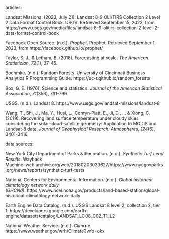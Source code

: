 articles:

Landsat Missions. (2023, July 21). Landsat 8-9 OLI/TIRS Collection 2 Level 2 Data Format Control Book. USGS. Retrieved September 15, 2023, from https://www.usgs.gov/media/files/landsat-8-9-olitirs-collection-2-level-2-data-format-control-book

Facebook Open Source. (n.d.). *Prophet*. Prophet. Retrieved September 1, 2023, from https://facebook.github.io/prophet/

Taylor, S. J., & Letham, B. (2018). Forecasting at scale. *The American Statistician*, *72*(1), 37-45.‏

Boehmke. (n.d.). Random Forests. University of Cincinnati Business Analytics R Programming Guide. https://uc-r.github.io/random_forests

Box, G. E. (1976). Science and statistics. *Journal of the American Statistical Association*, *71*(356), 791-799.‏

USGS. (n.d.). Landsat 8. https://www.usgs.gov/landsat-missions/landsat-8

Wang, T., Shi, J., Ma, Y., Husi, L., Comyn‐Platt, E., Ji, D., \... & Xiong, C. (2019). Recovering land surface temperature under cloudy skies considering the solar‐cloud‐satellite geometry: Application to MODIS and Landsat‐8 data. *Journal of Geophysical Research: Atmospheres*, *124*(6), 3401-3416.‏

data sources:

New York City Department of Parks & Recreation. (n.d.). *Synthetic Turf Lead Results*. Wayback Machine. web.archive.org/web/20180203033627/https://www.nycgovparks.org/news/reports/synthetic-turf-tests

National Centers for Environmental Information. (n.d.). *Global historical climatology network daily (GHCNd)*. https://www.ncei.noaa.gov/products/land-based-station/global-historical-climatology-network-daily

Earth Engine Data Catalog. (n.d.). USGS Landsat 8 level 2, collection 2, tier 1. https://developers.google.com/earth-engine/datasets/catalog/LANDSAT_LC08_C02_T1_L2

National Weather Service. (n.d.). *Climate*. https://www.weather.gov/wrh/Climate?wfo=okx
